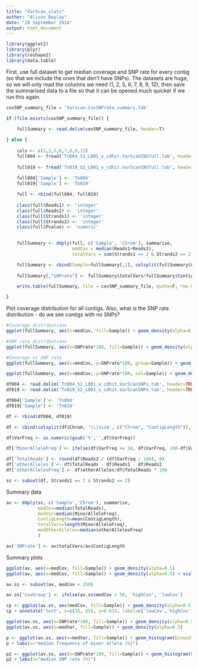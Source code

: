 ```yaml
---
title: "VarScan_stats"
author: "Alison Baylay"
date: "28 September 2016"
output: html_document
---
```


```r
library(ggplot2)
library(plyr)
library(reshape2)
library(data.table)
```

First, use full dataset to get median coverage and SNP rate for every contig (so that we include the ones that don't have SNPs). The datasets are huge, so we will only read the columns we need (1, 2, 5, 6, 7, 8, 9, 12), then save the summarised data to a file so that it can be opened much quicker if we run this again.
```r
covSNP_summary_file = 'Varscan.CovSNPrate.summary.tab'

if (file.exists(covSNP_summary_file)) {
    
    fullSummary <- read.delim(covSNP_summary_file, header=T)

} else {
    
    cols <- c(1,2,5,6,7,8,9,12)
    full004 <- fread('Tn004_S1_L001_v_cdhit.VarScanCNSfull.tab', header = T, sep = '\t', select = cols, data.table=F, colClasses = 'character')
    
    full019 <- fread('Tn019_S2_L001_v_cdhit.VarScanCNSfull.tab', header = T, sep = '\t', select = cols, data.table=F, colClasses = 'character')
    
    full004['Sample'] <- 'Tn004'
    full019['Sample'] <- 'Tn019'

    full <- rbind(full004, full019)
    
    class(full$Reads1) <- 'integer'
    class(full$Reads2) <- 'integer'
    class(full$Strands1) <- 'integer'
    class(full$Strands2) <- 'integer'
    class(full$Pvalue) <- 'numeric'
    

    fullSummary <- ddply(full, c('Sample', 'Chrom'), summarise,
                         medCov = median(Reads1+Reads2),
                         totalVars = sum(Strands1 == 2 & Strands2 == 2 & Pvalue < 0.01))

    fullSummary <- cbind(Sample=fullSummary[,1], colsplit(fullSummary$Chrom, '\\|size', c('Chrom','ContigLength')), fullSummary[,3:4])
    
    fullSummary[,"SNPrate"] <- fullSummary$totalVars/fullSummary$ContigLength

    write.table(fullSummary, file = covSNP_summary_file, quote=F, row.names = F, col.names = T, sep='\t')

}
```



Plot coverage distribution for all contigs. Also, what is the SNP rate distribution - do we see contigs with no SNPs?

```r
#Coverage distributions
ggplot(fullSummary, aes(x=medCov, fill=Sample)) + geom_density(alpha=0.5) + scale_x_log10()

#SNP rate distributions
ggplot(fullSummary, aes(x=SNPrate*100, fill=Sample)) + geom_density(alpha=0.5) + scale_x_continuous(limits = c(0,10))

#Coverage vs SNP rate
ggplot(fullSummary, aes(x=medCov, y=SNPrate*100, group=Sample)) + geom_point(alpha=0.5) + scale_x_log10() + scale_y_log10() + geom_density2d()

ggplot(fullSummary, aes(x=medCov, y=SNPrate*100, col=Sample)) + geom_density2d() + scale_x_log10() + scale_y_log10()
```

```r

df004 <- read.delim('Tn004_S1_L001_v_cdhit.VarScanSNPs.tab', header=TRUE)
df019 <- read.delim('Tn019_S2_L001_v_cdhit.VarScanSNPs.tab', header=TRUE)

df004['Sample'] <- 'Tn004'
df019['Sample'] <- 'Tn019'

df <- rbind(df004, df019)

df <- cbind(colsplit(df$Chrom, '\\|size', c("Chrom", "ContigLength")), df[2:20])

df$VarFreq <- as.numeric(gsub('%','',df$VarFreq))

df['MinorAlleleFreq'] <- ifelse(df$VarFreq <= 50, df$VarFreq, 100-df$VarFreq)

df['TotalReads'] <- round(df$Reads2 / (df$VarFreq / 100), 0)
df['otherAlleles'] <- df$TotalReads - df$Reads1 - df$Reads2
df['otherAllelesFreq'] <- df$otherAlleles/df$TotalReads * 100

ss <- subset(df, Strands1 == 2 & Strands2 == 2)
```

Summary data

```r
av <- ddply(ss, c('Sample','Chrom'), summarise, 
            medCov=median(TotalReads),
            medVar=median(MinorAlleleFreq),
            ContigLength=mean(ContigLength),
            totalVars=length(MinorAlleleFreq),
            medOtherAlleles=median(otherAllelesFreq)
            )

av['SNPrate'] <- av$totalVars/av$ContigLength
```

Summary plots

```r
ggplot(av, aes(x=medCov, fill=Sample)) + geom_density(alpha=0.5)
ggplot(av, aes(x=medCov, fill=Sample)) + geom_density(alpha=0.5) + scale_x_continuous(limits = c(0,250))

av.ss <- subset(av, medCov < 150)

av.ss['CovGroup'] <- ifelse(av.ss$medCov > 50, 'highCov', 'lowCov')

cp <- ggplot(av.ss, aes(medCov, fill=Sample)) + geom_density(alpha=0.5) + geom_vline(aes(xintercept = 50), linetype=2) + labs(x='median coverage')
cp + annotate('text', x=c(35, 65), y=0.015, label=c('lowCov','highCov'))

ggplot(av.ss, aes(x=SNPrate*100, fill=Sample)) + geom_density(alpha=0.5)
ggplot(av.ss, aes(x=medVar, fill=Sample)) + geom_density(alpha=0.5)

p <- ggplot(av.ss, aes(x=medVar, fill=Sample)) + geom_histogram(binwidth=1, alpha=0.4, position='dodge') + geom_freqpoly(aes(x=medVar, lty=CovGroup, col=Sample), binwidth=1, size=1.5)
p + labs(x="median frequency of minor allele (%)")

p2 <- ggplot(av.ss, aes(x=SNPrate*100, fill=Sample)) + geom_histogram(binwidth=0.1, alpha=0.4, position='dodge') + geom_freqpoly(aes(x=SNPrate*100, lty=CovGroup, col=Sample), binwidth=0.1, size=1) + scale_x_continuous(limits = c(0,10))
p2 + labs(x="median SNP rate (%)")

```


